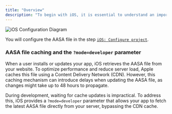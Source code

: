 ```yaml
---
title: "Overview"
description: "To begin with iOS, it is essential to understand an important concept. To establish trust between your app and your website, you need to configure an Apple-App-Site-Association (AASA) file. This file is crucial for enabling passkeys for your Flutter app and the configured RPID. The following chart explains the concept in detail"
---
```


![iOS Configuration Diagram](/images/frontend-integration/flutter/flutter-ios-settings.webp)

<Info>You will configure the AASA file in the step [`iOS: Configure project`](/corbado-complete/frontend-integration/flutter/run-on-physical-device/ios/configure-project).</Info>

### AASA file caching and the `?mode=developer` parameter

When a user installs or updates your app, iOS retrieves the AASA file from your website. To optimize performance and reduce server load, Apple caches this file using a Content Delivery Network (CDN). However, this caching mechanism can introduce delays when updating the AASA file, as changes might take up to 48 hours to propagate.

During development, waiting for cache updates is impractical. To address this, iOS provides a `?mode=developer` parameter that allows your app to fetch the latest AASA file directly from your server, bypassing the CDN cache.
